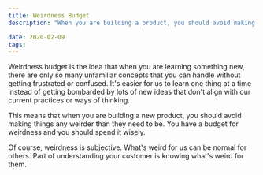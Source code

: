 ```yaml
---
title: Weirdness Budget
description: "When you are building a product, you should avoid making things any weirder than they need to be"

date: 2020-02-09
tags:
---
```


Weirdness budget is the idea that when you are learning something new, there are only so many unfamiliar concepts that you can handle without getting frustrated or confused. It's easier for us to learn one thing at a time instead of getting bombarded by lots of new ideas that don't align with our current practices or ways of thinking.

This means that when you are building a new product, you should avoid making things any weirder than they need to be. You have a budget for weirdness and you should spend it wisely.

Of course, weirdness is subjective. What's weird for us can be normal for others. Part of understanding your customer is knowing what's weird for them.
